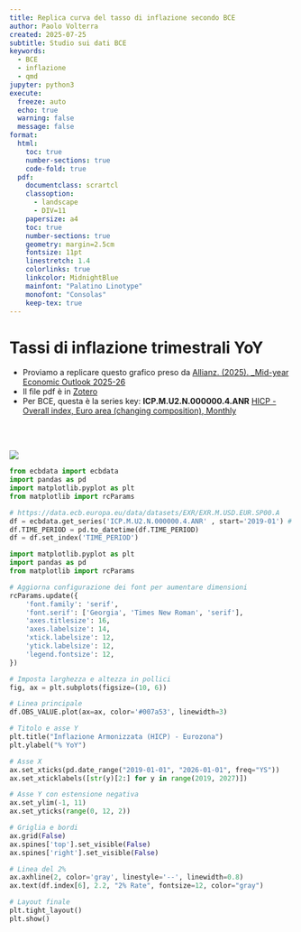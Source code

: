 ```yaml
---
title: Replica curva del tasso di inflazione secondo BCE
author: Paolo Volterra
created: 2025-07-25
subtitle: Studio sui dati BCE
keywords:
  - BCE
  - inflazione
  - qmd
jupyter: python3
execute:
  freeze: auto
  echo: true
  warning: false
  message: false
format:
  html:
    toc: true
    number-sections: true
    code-fold: true
  pdf:
    documentclass: scrartcl
    classoption:
      - landscape
      - DIV=11
    papersize: a4
    toc: true
    number-sections: true
    geometry: margin=2.5cm
    fontsize: 11pt
    linestretch: 1.4
    colorlinks: true
    linkcolor: MidnightBlue
    mainfont: "Palatino Linotype"
    monofont: "Consolas"
    keep-tex: true
---
```


# Tassi di inflazione trimestrali YoY

- Proviamo a replicare questo grafico preso da [Allianz. (2025). _Mid-year Economic Outlook 2025-26](https://www.allianz-trade.com/content/dam/onemarketing/aztrade/allianz-trade_com/it_it/allianz-trade-it/news-e-approfondimenti/pdf-studi-economici/mid-year-economic-outlook-2025-26.pdf)
- Il file pdf è in [Zotero](zotero://select/library/items/FD23KCPH)
- Per BCE, questa è la series key: **ICP.M.U2.N.000000.4.ANR**  [HICP - Overall index, Euro area (changing composition), Monthly](https://data.ecb.europa.eu/data/datasets/ICP/ICP.M.U2.N.000000.4.ANR)

<br> </br>

![](./media/Pasted%20image%2020250726085321.png)


```python
from ecbdata import ecbdata
import pandas as pd
import matplotlib.pyplot as plt
from matplotlib import rcParams

# https://data.ecb.europa.eu/data/datasets/EXR/EXR.M.USD.EUR.SP00.A
df = ecbdata.get_series('ICP.M.U2.N.000000.4.ANR' , start='2019-01') #
df.TIME_PERIOD = pd.to_datetime(df.TIME_PERIOD)
df = df.set_index('TIME_PERIOD')
```

```python
import matplotlib.pyplot as plt
import pandas as pd
from matplotlib import rcParams

# Aggiorna configurazione dei font per aumentare dimensioni
rcParams.update({
    'font.family': 'serif',
    'font.serif': ['Georgia', 'Times New Roman', 'serif'],
    'axes.titlesize': 16,
    'axes.labelsize': 14,
    'xtick.labelsize': 12,
    'ytick.labelsize': 12,
    'legend.fontsize': 12,
})

# Imposta larghezza e altezza in pollici
fig, ax = plt.subplots(figsize=(10, 6))

# Linea principale
df.OBS_VALUE.plot(ax=ax, color='#007a53', linewidth=3)

# Titolo e asse Y
plt.title("Inflazione Armonizzata (HICP) - Eurozona")
plt.ylabel("% YoY")

# Asse X
ax.set_xticks(pd.date_range("2019-01-01", "2026-01-01", freq="YS"))
ax.set_xticklabels([str(y)[2:] for y in range(2019, 2027)])

# Asse Y con estensione negativa
ax.set_ylim(-1, 11)
ax.set_yticks(range(0, 12, 2))

# Griglia e bordi
ax.grid(False)
ax.spines['top'].set_visible(False)
ax.spines['right'].set_visible(False)

# Linea del 2%
ax.axhline(2, color='gray', linestyle='--', linewidth=0.8)
ax.text(df.index[6], 2.2, "2% Rate", fontsize=12, color="gray")

# Layout finale
plt.tight_layout()
plt.show()

```

